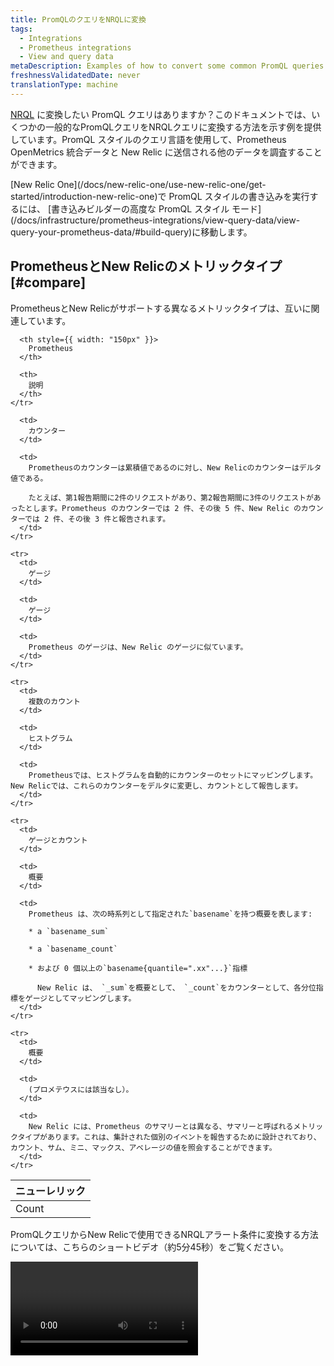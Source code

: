 ```yaml
---
title: PromQLのクエリをNRQLに変換
tags:
  - Integrations
  - Prometheus integrations
  - View and query data
metaDescription: Examples of how to convert some common PromQL queries for your Prometheus OpenMetrics integration to an equivalent NRQL metric query in New Relic.
freshnessValidatedDate: never
translationType: machine
---
```


[NRQL](/docs/query-data/nrql-new-relic-query-language/getting-started/introduction-nrql) に変換したい PromQL クエリはありますか？このドキュメントでは、いくつかの一般的なPromQLクエリをNRQLクエリに変換する方法を示す例を提供しています。PromQL スタイルのクエリ言語を使用して、Prometheus OpenMetrics 統合データと New Relic に送信される他のデータを調査することができます。

<Callout variant="tip">
  [New Relic One](/docs/new-relic-one/use-new-relic-one/get-started/introduction-new-relic-one)で PromQL スタイルの書き込みを実行するには、 [書き込みビルダーの高度な PromQL スタイル モード](/docs/infrastructure/prometheus-integrations/view-query-data/view-query-your-prometheus-data/#build-query)に移動します。
</Callout>

## PrometheusとNew Relicのメトリックタイプ [#compare]

PrometheusとNew Relicがサポートする異なるメトリックタイプは、互いに関連しています。

<table>
  <thead>
    <tr>
      <th style={{ width: "150px" }}>
        ニューレリック
      </th>

      <th style={{ width: "150px" }}>
        Prometheus
      </th>

      <th>
        説明
      </th>
    </tr>
  </thead>

  <tbody>
    <tr>
      <td>
        Count
      </td>

      <td>
        カウンター
      </td>

      <td>
        Prometheusのカウンターは累積値であるのに対し、New Relicのカウンターはデルタ値である。

        たとえば、第1報告期間に2件のリクエストがあり、第2報告期間に3件のリクエストがあったとします。Prometheus のカウンターでは 2 件、その後 5 件、New Relic のカウンターでは 2 件、その後 3 件と報告されます。
      </td>
    </tr>

    <tr>
      <td>
        ゲージ
      </td>

      <td>
        ゲージ
      </td>

      <td>
        Prometheus のゲージは、New Relic のゲージに似ています。
      </td>
    </tr>

    <tr>
      <td>
        複数のカウント
      </td>

      <td>
        ヒストグラム
      </td>

      <td>
        Prometheusでは、ヒストグラムを自動的にカウンターのセットにマッピングします。New Relicでは、これらのカウンターをデルタに変更し、カウントとして報告します。
      </td>
    </tr>

    <tr>
      <td>
        ゲージとカウント
      </td>

      <td>
        概要
      </td>

      <td>
        Prometheus は、次の時系列として指定された`basename`を持つ概要を表します:

        * a `basename_sum`

        * a `basename_count`

        * および 0 個以上の`basename{quantile=".xx"...}`指標

          New Relic は、 `_sum`を概要として、 `_count`をカウンターとして、各分位指標をゲージとしてマッピングします。
      </td>
    </tr>

    <tr>
      <td>
        概要
      </td>

      <td>
        (プロメテウスには該当なし）。
      </td>

      <td>
        New Relic には、Prometheus のサマリーとは異なる、サマリーと呼ばれるメトリックタイプがあります。これは、集計された個別のイベントを報告するために設計されており、カウント、サム、ミニ、マックス、アベレージの値を照会することができます。
      </td>
    </tr>
  </tbody>
</table>

PromQLクエリからNew Relicで使用できるNRQLアラート条件に変換する方法については、こちらのショートビデオ（約5分45秒）をご覧ください。

<Video id="oFBJY3OSvLM" type="youtube" />

## NRQLとPromQLスタイルのクエリのマッピング [#explore-data]

<Callout variant="tip">
  New Relic PromQL スタイルの書き込みをNRQLにどのように変換するかを確認するには、[書き込みビルダーの PromQL スタイル タブ](#prom-ql-example)に書き込みを書いてから、 [NRQLタブ](/docs/chart-builder/use-chart-builder/choose-data/use-advanced-nrql-mode-specify-data)に切り替えます。
</Callout>

この表は、データを探索する際のNRQLと当社のPromQLスタイルのクエリのマッピングを示しています。より詳細なコンテキスト情報については、 [例](#prom-ql-example) を参照してください。

<table>
  <thead>
    <tr>
      <th style={{ width: "300px" }}>
        説明
      </th>

      <th>
        NRQLとPromQLスタイルのクエリのマッピング
      </th>
    </tr>
  </thead>

  <tbody>
    <tr>
      <td>
        <DNT>
          **Search for attributes:**
        </DNT>

        `container_memory_usage_bytes`メトリックの属性を調べます。
      </td>

      <td>
        * プロムQL。

          ```promql
          container_memory_usage_bytes
          ```

        * NRQL。

          ```sql
          FROM Metric SELECT keyset() WHERE metricName = 'container_memory_usage_bytes'
          ```
      </td>
    </tr>

    <tr>
      <td>
        <DNT>
          **Find attribute&apos;s value:**
        </DNT>

        一意の`id`属性の`container_memory_usage_bytes`メトリックの現在の値を調べます。
      </td>

      <td>
        * プロムQL。

          ```promql
          sum(container_memory_usage_bytes) by (id)
          ```

        * NRQL。

          ```sql
          FROM Metric SELECT sum(container_memory_usage_bytes) FACET id
          ```
      </td>
    </tr>

    <tr>
      <td>
        <DNT>
          **Visualize the attribute&apos;s value:**
        </DNT>

        指定された`id`属性値を持つ`container_memory_usage_bytes`メトリックの値をグラフ化します。
      </td>

      <td>
        * プロムQL。

          ```promql
          container_memory_usage_bytes{id="/"}
          ```

        * NRQL。

          ```sql
          FROM Metric SELECT latest(container_memory_usage_bytes) WHERE id = '/' TIMESERIES
          ```
      </td>
    </tr>
  </tbody>
</table>

<CollapserGroup>
  <Collapser id="prom-ql-example" title="PromQLスタイルのクエリの例">
    <DNT>
      **1. Start your query.**
    </DNT>

    PromQLで特定のメトリックについてデータを調査する場合、例えば、コンテナ使用量によるメモリのバイト数など、次のようなクエリから始めることができます。

    ```promql
    container_memory_usage_bytes
    ```

    これにより、入力メトリクスのすべての一意のメトリクス時系列がグラフ化されます。

    <DNT>
      **2. Filter the query results.**
    </DNT>

    データを確認するには、クエリ引数をさらに追加して、メトリクスの時系列の数を絞り込むことができます。 たとえば、 `id`が`/`である時系列のみが必要な場合、PromQL スタイルのクエリは次のようになります。

    ```promql
    container_memory_usage_bytes{id="/"}
    ```

    <img src="/images/infrastructure_screenshot-crop_promql-query.webp" style={{ width: '100%' }} />

    <figcaption>
      <DNT>**PromQL-style example:**</DNT> 데이터를 필터링하려면 다음 PromQL 스타일 쿼리를 실행하세요: container\_memory\_usage\_bytes\{id=&amp;quot;/&amp;quot;.
    </figcaption>
  </Collapser>

  <Collapser id="nrql-query-example" title="NRQLクエリの例">
    <DNT>
      **1. Query available metrics.**
    </DNT>

    データを調べるには、まず利用可能なすべてのメトリクスを見ることから始めます。次の NRQL クエリを使用します。

    ```sql
    FROM Metric SELECT uniques(metricName)
    ```

    <DNT>
      **2. Find unique attributes.**
    </DNT>

    `container_memory_usage_bytes`など、確認したい指標が見つかったら、次のクエリを使用して一意の属性を見つけることができます。

    ```sql
    FROM Metric SELECT keyset() WHERE metricName = 'container_memory_usage_bytes'
    ```

    結果は、利用可能な各属性のキーと値のタイプ（文字列、ブーリアン、数値）が表示されます。

    <DNT>
      **3. Aggregate and chart the metrics.**
    </DNT>

    NRQL を使用してメトリクスをグラフ化するには、まず集計関数が必要です。たとえば、ゲージには`latest` 、カウントには`sum` 、サマリーには`average`を使用できます。

    次のグラフに示すように、すべての一意の時系列は、デフォルトで 1 つの一意の時系列に集約されます。

    <img src="/images/infrastructure_screenshot-crop_nrql-query-example.webp" style={{width: '100%'}} />

    <figcaption>
      <DNT>**[one.newrelic.com &gt; All capabilities](https://one.newrelic.com/all-capabilities) &amp;gt; Query your data**</DNT>: この例は、実行後に表示されるデータを示しています FROM Metric SELECT keyset() WHERE metricName = &amp;apos;container\_memory\_usage\_bytes&amp;apos;。
    </figcaption>

    <DNT>
      **4. View metrics by ID.**
    </DNT>

    さまざまな`id`値を持つ一意の Metrics 時系列を表示するには、次のクエリを実行します。

    ```sql
    FROM Metric SELECT latest(container_memory_usage_bytes) FACET id
    ```

    <img src="/images/infrastructure_screenshot-crop_metric-id.webp" style={{width: '100%'}} />

    <figcaption>
      <DNT>**[one.newrelic.com &gt; All capabilities](https://one.newrelic.com/all-capabilities) &amp;gt; Query your data**</DNT>: この例は、実行後に表示されるデータを示しています FROM Metric SELECT latest(container\_memory\_usage\_bytes) FACET id。
    </figcaption>

    <DNT>
      **5. Add the selected ID to the query.**
    </DNT>

    次に、 `id`値を選択して NRQL `WHERE`句に入れることができます。

    ```sql
    FROM Metric SELECT latest(container_memory_usage_bytes) WHERE id = "/" TIMESERIES
    ```

    <img src="/images/infrastructure_screenshot-crop_add-selected-id.webp" style={{width: '100%'}} />

    <figcaption>
      <DNT>**[one.newrelic.com &gt; All capabilities](https://one.newrelic.com/all-capabilities) &amp;gt; Query your data**</DNT>: この例では、 `From Metric select latest(container_memory_usage_bytes) where id = "/" TIMESERIES`実行した後に表示されるデータを示します。
    </figcaption>
  </Collapser>
</CollapserGroup>

## フィルターの例 [#filter-data]

当社の PromQL スタイルのクエリ言語とNRQLどちらも、一意の metricus 時系列の数を絞り込む構文を提供します。

* PromQL-styleでは、括弧を使ってフィルタリングを行います。
* NRQL は`WHERE`句を使用します。

以下に、クエリの例を示します。

<table>
  <thead>
    <tr>
      <th style={{ width: "250px" }}>
        説明
      </th>

      <th>
        PromQLスタイルとNRQLクエリ
      </th>
    </tr>
  </thead>

  <tbody>
    <tr>
      <td>
        特定の値を持つデータを選択する。
      </td>

      <td>
        * プロムQL。

          ```promql
          go_memstats_heap_alloc_bytes{job="apiserver", instance="1234"})
          ```

        * NRQL。

          NRQL で特定の値を持つデータのみを選択するには、 `=`で`WHERE`句を使用します。この例では、すべてのデータが、ジョブとハンドラーに対して選択された値を持っている必要があります。

          ```sql
          FROM Metric SELECT latest(go_memstats_heap_alloc_bytes) WHERE job = 'apiserver' AND instance = '1234' TIMESERIES
          ```
      </td>
    </tr>

    <tr>
      <td>
        複数の値を持つデータを選択します。
      </td>

      <td>
        * プロムQL。

          ```promql
          go_memstats_heap_alloc_bytes{environment=~"staging|testing|development",method!="GET"}
          ```

        * NRQL。

          NRQL では、 `in`句を使用して属性の複数の値を選択し、 `!=`記号を使用してリストされている値以外のすべての値を選択します。この例では、環境は`staging` 、 `testing`または`development`にすることができ、メソッドは`GET`にすることはできません。

          ```sql
          FROM Metric SELECT latest(go_memstats_heap_alloc_bytes) 
          WHERE environment IN ('staging', 'testing', 'development') 
          AND method != 'GET' TIMESERIES
          ```
      </td>
    </tr>

    <tr>
      <td>
        部分的な文字列の値を使ってデータを選択します。
      </td>

      <td>
        * プロムQL。

          ```promql
          go_memstats_heap_alloc_bytes{job=~"api.*"}
          ```

        * NRQL。

          NRQL では、 `LIKE`句を使用して文字列値の一部を照合します。この例では、ジョブ属性が`api`で始まるすべてのデータが返されます。

          ```sql
          FROM Metric SELECT latest(go_memstats_heap_alloc_bytes) WHERE job LIKE 'api%' TIMESERIES
          ```
      </td>
    </tr>
  </tbody>
</table>

## PromQLスタイルからNRQLクエリの例 [#examples]

以下のPromQLスタイルのクエリを、NRQLクエリでシミュレートすることができます。

<table>
  <thead>
    <tr>
      <th style={{ width: "250px" }}>
        説明
      </th>

      <th>
        PromQLスタイルとNRQLクエリ
      </th>
    </tr>
  </thead>

  <tbody>
    <tr>
      <td>
        `http_request_total`メトリックの最後の 1 分間の 1 秒あたりのレートを測定します。
      </td>

      <td>
        * プロムQL。

          ```promql
          sum(rate(http_requests_total[1m]))
          ```

        * NRQL。

          ```sql
          FROM Metric SELECT rate(sum(http_request_total), 1 second) TIMESERIES 1 minute
          ```
      </td>
    </tr>

    <tr>
      <td>
        2つの指標の差をグラフにして、1024で割ります。
      </td>

      <td>
        * プロムQL。

          ```promql
          (instance_memory_limit_bytes - instance_memory_usage_bytes) / 1024
          ```

        * NRQL。

          ```sql
          FROM Metric SELECT (latest(instance_memory_limit_bytes) - latest(instance_memory_usage_bytes)) / 1024 TIMESERIES
          ```
      </td>
    </tr>

    <tr>
      <td>
        各ハンドラーの30秒毎の合計レートを記入してください。
      </td>

      <td>
        * プロムQL。

          ```promql
          sum(rate(http_requests_total[30s])) by (handler)
          ```

        * NRQL。

          ```sql
          FROM Metric SELECT rate(sum(http_requests_total), 30 seconds) FACET handler TIMESERIES
          ```
      </td>
    </tr>

    <tr>
      <td>
        インスタンスの名前が`foo`で、 `fstype`が`ext4`または`xfs`のいずれかである 2 つのメトリックの違いをグラフ化します。
      </td>

      <td>
        * プロムQL。

          ```promql
          (node_filesystem_free_bytes{instance='foo',fstype=~"ext4|xfs"} / node_filesystem_size_bytes{instance='foo',fstype=~"ext4|xfs"})
          ```

        * NRQL。

          ```sql
          FROM Metric SELECT latest(node_filesystem_free_bytes) / latest(node_filesystem_size_bytes) 
          WHERE instance = 'foo' AND fstype IN ('ext4', 'xfs')
          ```
      </td>
    </tr>
  </tbody>
</table>